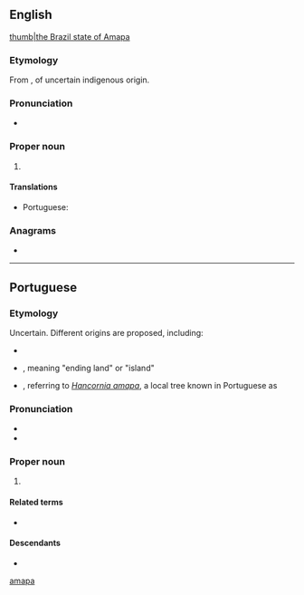 ==English==
{{wikipedia}}
[[file: Brazil State Amapa.svg|thumb|the Brazil state of Amapa]]

===Etymology===
From {{bor|en|pt|Amapá}}, of uncertain indigenous origin.

===Pronunciation===
* {{IPA|en|/ˌɑː.məˈpɑː/|/ˈɑː.mə.pɑː/}}

===Proper noun===
{{en-proper noun}}

# {{place|en|state|r/North Region|c/Brazil|capital=Macapá}}

====Translations====
{{trans-top|a state in northern Brazil}}
* Portuguese: {{t+|pt|Amapá|m}}
{{trans-mid}}
{{trans-bottom}}

===Anagrams===
* {{anagrams|en|a=aaamp|Paama}}

[[Category:English terms spelled with Á|amapa]]

----

==Portuguese==

===Etymology===
Uncertain. Different origins are proposed, including:
* {{etyl|tpw|pt}} {{m|tpw|amapaba||home of rain}}
* {{etyl|yrl|pt}}, meaning "ending land" or "island"
* {{etyl|arw|pt}}, referring to ''[[Hancornia amapa]]'', a local tree known in Portuguese as {{m|pt|amapazeiro}}

===Pronunciation===
* {{IPA|pt|/ɐ.mɐ.ˈpa/}}
* {{hyphenation|pt|A|ma|pá}}

===Proper noun===
{{pt-proper noun|m}}

# {{place|pt|state|macroregion/en:North Region|c/en:Brazil|capital=pt:Macapá|t1=Amapá}}
#: {{syn|pt|AM}} {{gloss|abbreviation}}

====Related terms====
* {{l|pt|amapaense}} {{gloss|[[demonym]]}}

====Descendants====
* {{desc|en|Amapá|bor=1}}